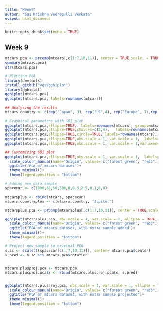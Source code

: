 ```yaml
---
title: "Week9"
author: "Sai Krishna Veerepalli Venkata"
output: html_document
---
```


```r
knitr::opts_chunk$set(echo = TRUE)
```

## Week 9
```r
mtcars.pca <- prcomp(mtcars[,c(1:7,10,11)], center = TRUE,scale. = TRUE) # Running PCA on numerical values
summary(mtcars.pca)
str(mtcars.pca)

# Plotting PCA
library(devtools)
install_github("vqv/ggbiplot")
library(ggbiplot)
ggbiplot(mtcars.pca)
ggbiplot(mtcars.pca, labels=rownames(mtcars))

## Analysing the results
mtcars.country <- c(rep("Japan", 3), rep("US",4), rep("Europe", 7),rep("US",3), "Europe", rep("Japan", 3), rep("US",4), rep("Europe", 3), "US", rep("Europe", 3))

# Graphical parameters with GBI plot
ggbiplot(mtcars.pca,ellipse=TRUE,  labels=rownames(mtcars), groups=mtcars.country)
ggbiplot(mtcars.pca,ellipse=TRUE,choices=c(3,4),   labels=rownames(mtcars), groups=mtcars.country)
ggbiplot(mtcars.pca,ellipse=TRUE,circle=TRUE, labels=rownames(mtcars), groups=mtcars.country)
ggbiplot(mtcars.pca,ellipse=TRUE,obs.scale = 1, var.scale = 1,  labels=rownames(mtcars), groups=mtcars.country)
ggbiplot(mtcars.pca,ellipse=TRUE,obs.scale = 1, var.scale = 1,var.axes=FALSE,   labels=rownames(mtcars), groups=mtcars.country)

## Customizing GBI plot
ggbiplot(mtcars.pca,ellipse=TRUE,obs.scale = 1, var.scale = 1,  labels=rownames(mtcars), groups=mtcars.country) +
  scale_colour_manual(name="Origin", values= c("forest green", "red3", "dark blue"))+
  ggtitle("PCA of mtcars dataset")+
  theme_minimal()+
  theme(legend.position = "bottom")

# Adding new data sample
spacecar <- c(1000,60,50,500,0,0.5,2.5,0,1,0,0)

mtcarsplus <- rbind(mtcars, spacecar)
mtcars.countryplus <- c(mtcars.country, "Jupiter")

mtcarsplus.pca <- prcomp(mtcarsplus[,c(1:7,10,11)], center = TRUE,scale. = TRUE)

ggbiplot(mtcarsplus.pca, obs.scale = 1, var.scale = 1, ellipse = TRUE, circle = FALSE, var.axes=TRUE, labels=c(rownames(mtcars), "spacecar"), groups=mtcars.countryplus)+
  scale_colour_manual(name="Origin", values= c("forest green", "red3", "violet", "dark blue"))+
  ggtitle("PCA of mtcars dataset, with extra sample added")+
  theme_minimal()+
  theme(legend.position = "bottom")

# Project new sample to original PCA
s.sc <- scale(t(spacecar[c(1:7,10,11)]), center= mtcars.pca$center)
s.pred <- s.sc %*% mtcars.pca$rotation


mtcars.plusproj.pca <- mtcars.pca
mtcars.plusproj.pca$x <- rbind(mtcars.plusproj.pca$x, s.pred)


ggbiplot(mtcars.plusproj.pca, obs.scale = 1, var.scale = 1, ellipse = TRUE, circle = FALSE, var.axes=TRUE, labels=c(rownames(mtcars), "spacecar"), groups=mtcars.countryplus)+
  scale_colour_manual(name="Origin", values= c("forest green", "red3", "violet", "dark blue"))+
  ggtitle("PCA of mtcars dataset, with extra sample projected")+
  theme_minimal()+
  theme(legend.position = "bottom")

```

